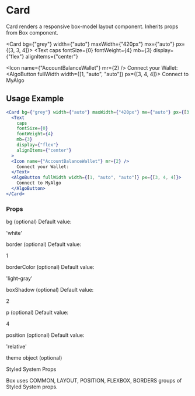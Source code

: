 # Card

Card renders a responsive box-model layout component. Inherits props from Box component.


<Card bg={"grey"} width={"auto"} maxWidth={"420px"} mx={"auto"} px={[3, 3, 4]}>
  <Text
    caps
    fontSize={0}
    fontWeight={4}
    mb={3}
    display={"flex"}
    alignItems={"center"}
  >
  <Icon name={"AccountBalanceWallet"} mr={2} />
    Connect your Wallet:
  </Text>
  <AlgoButton fullWidth width={[1, "auto", "auto"]} px={[3, 4, 4]}>
    Connect to MyAlgo
  </AlgoButton>
</Card>

## Usage Example

```jsx
<Card bg={"grey"} width={"auto"} maxWidth={"420px"} mx={"auto"} px={[3, 3, 4]}>
  <Text
    caps
    fontSize={0}
    fontWeight={4}
    mb={3}
    display={"flex"}
    alignItems={"center"}
  >
  <Icon name={"AccountBalanceWallet"} mr={2} />
    Connect your Wallet:
  </Text>
  <AlgoButton fullWidth width={[1, "auto", "auto"]} px={[3, 4, 4]}>
    Connect to MyAlgo
  </AlgoButton>
</Card>
```

### Props

bg
(optional)
Default value:

'white'

border
(optional)
Default value:

1

borderColor
(optional)
Default value:

'light-gray'

boxShadow
(optional)
Default value:

2

p
(optional)
Default value:

4

position
(optional)
Default value:

'relative'

theme
object
(optional)

Styled System Props

Box uses COMMON, LAYOUT, POSITION, FLEXBOX, BORDERS groups of Styled System props.